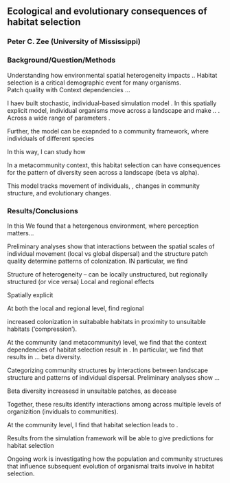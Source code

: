## Ecological and evolutionary consequences of habitat selection
### Peter C. Zee (University of Mississippi)

### Background/Question/Methods

Understanding how environmental spatial heterogeneity impacts  .. 
Habitat selection is a critical demographic event for many organisms.  
Patch quality with
Context dependencies ...

I haev built stochastic, individual-based simulation model . In this spatially explicit model, individual organisms move across a landscape and make .. . Across a wide range of parameters . 


Further, the model can be exapnded to a community framework, where individuals of different species


In this way, I can study how 





In a metacommunity context, this habitat selection can have consequences for the pattern of diversity seen across a landscape (beta vs alpha).

This model tracks movement of individuals, , changes in community structure, and evolutionary changes.





### Results/Conclusions ##
In this
We found that a hetergenous environment, where perception matters...

Preliminary analyses show that interactions between the spatial scales of individual movement (local vs global dispersal) and the structure patch quality determine patterns of colonization. IN particular, we find


Structure of heterogeneity -- can be locally unstructured, but regionally structured (or vice versa)
Local and regional effects


Spatially explicit

At both the local and regional level,  find regional 

increased colonization in suitabable habitats in proximity to unsuitable habitats ('compression').

At the community (and metacommunity) level, we find that the context dependencies of habitat selection result in . In particular, we find that results in ... beta diversity.

Categorizing community structures by interactions between landscape structure and patterns of individual dispersal. Preliminary analyses show ...

Beta diversity increasesd in unsuitable patches, as decease

Together, these results identify interactions among across multiple levels of organizition (inviduals to communities).

At the community level, I find that habitat selection leads to . 

Results from the simulation framework will be able to give predictions for habitat selection

Ongoing work is investigating how the population and community structures that influence subsequent evolution of organismal traits involve in habitat selection.




<!--
The body of the abstract is up to 400 words, split between the two sections (up to 200 words each): Background/Question/Methods, in which the objective of the study is clearly identified and the methods are described; and Results/Conclusions, in which specific results of the study are explicitly reported and their implications for ecology are briefly discussed.
The abstract must report specific results. The results may be preliminary but they may not be vague. Abstracts without explicitly stated results will be rejected.
It is understandable that abstracts describing non-traditional work may lack quantitative data; however, it is still expected that the abstract will address some question and have a “take-home message” describing specific findings.
-->